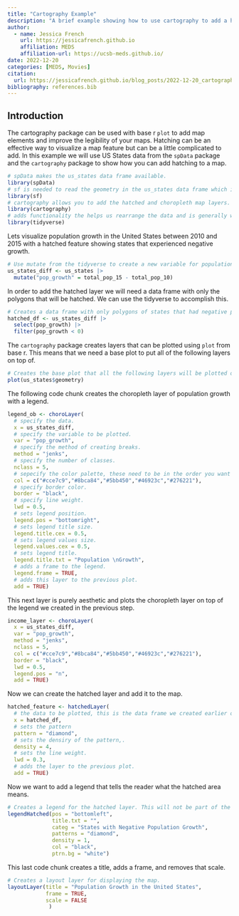 ```yaml
---
title: "Cartography Example"
description: "A brief example showing how to use cartography to add a hatched layer to a map."
author: 
  - name: Jessica French 
    url: https://jessicafrench.github.io
    affiliation: MEDS
    affiliation-url: https://ucsb-meds.github.io/
date: 2022-12-20
categories: [MEDS, Movies]
citation: 
  url: https://jessicafrench.github.io/blog_posts/2022-12-20_cartography_example
bibliography: references.bib
---
```


## Introduction

The cartography package can be used with base r `plot` to add map elements and improve the legibility of your maps. Hatching can be an effective way to visualize a map feature but can be a little complicated to add. In this example we will use US States data from the `spData` package and the `cartography` package to show how you can add hatching to a map.

```r
# spData makes the us_states data frame available. 
library(spData)
# sf is needed to read the geometry in the us_states data frame which is an sf object. 
library(sf)
# cartography allows you to add the hatched and choropleth map layers. 
library(cartography)
# adds functionality the helps us rearrange the data and is generally wonderful. 
library(tidyverse)

```

Lets visualize population growth in the United States between 2010 and 2015 with a hatched feature showing states that experienced negative growth.

```r
# Use mutate from the tidyverse to create a new variable for population growth called pop_growth.
us_states_diff <- us_states |> 
  mutate("pop_growth" = total_pop_15 - total_pop_10)
```

In order to add the hatched layer we will need a data frame with only the polygons that will be hatched. We can use the tidyverse to accomplish this.

```r
# Creates a data frame with only polygons of states that had negative population growth. 
hatched_df <- us_states_diff |> 
  select(pop_growth) |> 
  filter(pop_growth < 0)
```

The `cartography` package creates layers that can be plotted using `plot` from base r. This means that we need a base plot to put all of the following layers on top of.

```r
# Creates the base plot that all the following layers will be plotted on top of. 
plot(us_states$geometry)
```

The following code chunk creates the choropleth layer of population growth with a legend.

```r
legend_ob <- choroLayer(
  # specify the data.
  x = us_states_diff,
  # specify the variable to be plotted. 
  var = "pop_growth",
  # specify the method of creating breaks. 
  method = "jenks",
  # specify the number of classes.
  nclass = 5,
  # sepecify the color palette, these need to be in the order you want them to appear. 
  col = c("#cce7c9","#8bca84","#5bb450","#46923c","#276221"),
  # specify border color. 
  border = "black",
  # specify line weight. 
  lwd = 0.5,
  # sets legend position. 
  legend.pos = "bottomright",
  # sets legend title size.
  legend.title.cex = 0.5,
  # sets legend values size. 
  legend.values.cex = 0.5,
  # sets legend title. 
  legend.title.txt = "Population \nGrowth", 
  # adds a frame to the legend. 
  legend.frame = TRUE,
  # adds this layer to the previous plot. 
  add = TRUE)
```

This next layer is purely aesthetic and plots the choropleth layer on top of the legend we created in the previous step.

```r
income_layer <- choroLayer(
  x = us_states_diff,
  var = "pop_growth",
  method = "jenks",
  nclass = 5,
  col = c("#cce7c9","#8bca84","#5bb450","#46923c","#276221"),
  border = "black",
  lwd = 0.5,
  legend.pos = "n",
  add = TRUE)
```

Now we can create the hatched layer and add it to the map.

```r
hatched_feature <- hatchedLayer(
  # the data to be plotted, this is the data frame we created earlier of only the states to the hatched. 
  x = hatched_df,
  # sets the pattern
  pattern = "diamond",
  # sets the densiry of the pattern,. 
  density = 4,
  # sets the line weight. 
  lwd = 0.3,
  # adds the layer to the previous plot. 
  add = TRUE)
```

Now we want to add a legend that tells the reader what the hatched area means.

```r
# Creates a legend for the hatched layer. This will not be part of the choropleth legend. 
legendHatched(pos = "bottomleft",
              title.txt = "",
              categ = "States with Negative Population Growth",
              patterns = "diamond",
              density = 1,
              col = "black",
              ptrn.bg = "white")

```

This last code chunk creates a title, adds a frame, and removes that scale.

```r
# Creates a layout layer for displaying the map. 
layoutLayer(title = "Population Growth in the United States",
            frame = TRUE,
            scale = FALSE
             )
```

